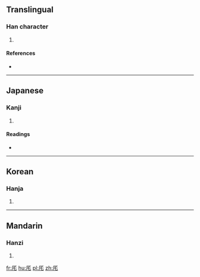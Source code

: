 ==Translingual==

===Han character===
{{Han char|rn=27|rad=厂|as=03|sn=5|four=|canj=一竹心 (MHP)|ids=⿸[[厂]][[乇]]}}

# {{defn|Han|sort=厂03}}

====References====
* {{Han ref|kx=0160.200|dkj=02895|dj=0367.050|hdz=10068.110|uh=5387|ud=21383}}

----

==Japanese==

===Kanji===
{{ja-kanji|grade=|rs=厂03}}

# {{defn|lang=ja|sort=厂03}}

====Readings====
* {{ja-readings|on=[[たく]] (taku), [[ちゃく]] (chaku)|kun=[[ひらく]] (hiraku)}}

----

==Korean==

===Hanja===
{{ko-hanja|hangeul=책|rv=chaek|mr=ch'aek}}

# {{defn|lang=ko|sort=厂03}}

----

==Mandarin==

===Hanzi===
{{cmn-hanzi|pin=[[zhé]] ([[zhe2]])|wg=che<sup>2</sup>}}

# {{defn|lang=cmn|sort=厂03}}

[[fr:厇]]
[[hu:厇]]
[[pl:厇]]
[[zh:厇]]